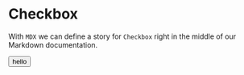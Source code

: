 
<Meta title="Layout/Reel" />

# Checkbox

With `MDX` we can define a story for `Checkbox` right in the middle of our
Markdown documentation.

<Canvas>
  <button>hello</button>
</Canvas>
